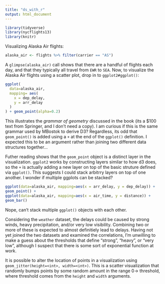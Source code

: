 ```yaml
---
title: "ds_with_r"
output: html_document
---
```


```r
library(tidyverse)
library(nycflights13)
library(knitr)
```

Visualizing Alaska Air flights:
```r
alaska_air <- flights %>% filter(carrier == "AS")
```

A `glimpse(alaska_air)` call shows that there are a handful of flights each day, and that they typically all travel from `EWR` to `SEA`. Now, to visualize the Alaska Air flights using a scatter plot, drop in to `ggplot2#ggplot()`:
```r
ggplot(
  data=alaska_air, 
  mapping= aes(
    x = dep_delay,
    y = arr_delay
  )
) + geom_point(alpha=0.2)
```
This illustrates the _grammar of geometry_ discussed in the book (its a $100 text from Springer, and I don't need a copy). I am curious if this is the same grammar used by MBostok to derive D3? Regardless, its odd that `geom_point()` is added using a `+` at the end of the `ggplot()` definition. I expected this to be an argument rather than joining two different data structures together... 

Futher reading shows that the `geom_point` object is a distinct layer in the visualization. `ggplot2` works by constructing layers similar to how d3 does, so the `+` is actually adding a new layer on top of the basic struture defined via `ggplot()`. This suggests I could stack arbitrry layers on top of one another. I wonder if multiple ggplots can be stacked?

```r
ggplot(data=alaska_air, mapping=aes(x = arr_delay, y = dep_delay)) + 
geom_point() + 
ggplot(data=alaska_air, mapping=aes(x = air_time, y = distance)) + 
geom_bar()
```
Nope, can't stack multiple `ggplot()` objects with each other.

Considering the `weather` dataset, the delays could be caused by strong winds, heavy precipitation, and/or very low visibility. Combining two or more of these is expected to almost definitiely lead to delays. Having not yet joined the two datasets and examined the correlations, I'm unwilling to make a guess about the thresholds that define "strong", "heavy", or "very low", although I suspect that there is some sort of exponential function at work.

It is possible to alter the location of points in a visualization using `geom_jitter(height=<int>, width=<int>)`. This is a scatter visualization that randomly bumps points by some random amount in the range 0-> threshold, where threshold comes from the `height` and `width` arguments.
```r

```